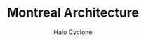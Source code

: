 ---
layout: "@layouts/MDXVideo.astro"
author: Halo Cyclone
pubDatetime: 2024-07-31T16:00:00+00:00
title: Montreal Architecture
type: 'VLOG'
slug: Montreal-Architecture
featured: true
tags:
  - travels
  - city
  - architecture
  - adventures
class: "2024 > All > Canada > Montreal"
description: "Montreal blends historic charm with modern energy"
album: "skicyclerun"
videoID: "5JL6R62X0Dw"
---
